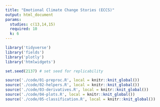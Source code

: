 ```yaml
---
title: "Emotional Climate Change Stories (ECCS)"
output: html_document
params:
  studies: c(13,14,15)
  required: 10
  k: 6
---
```


```r
library('tidyverse')
library('fields')
library('plotly')
library('htmlwidgets')

set.seed(2137) # set seed for replicability

source('./code/01-preproc.R', local = knitr::knit_global())
source('./code/02-helpers.R', local = knitr::knit_global())
source('./code/03-derivatives.R', local = knitr::knit_global())
source('./code/04-plots.R', local = knitr::knit_global())
source('./code/05-classification.R', local = knitr::knit_global())
```
